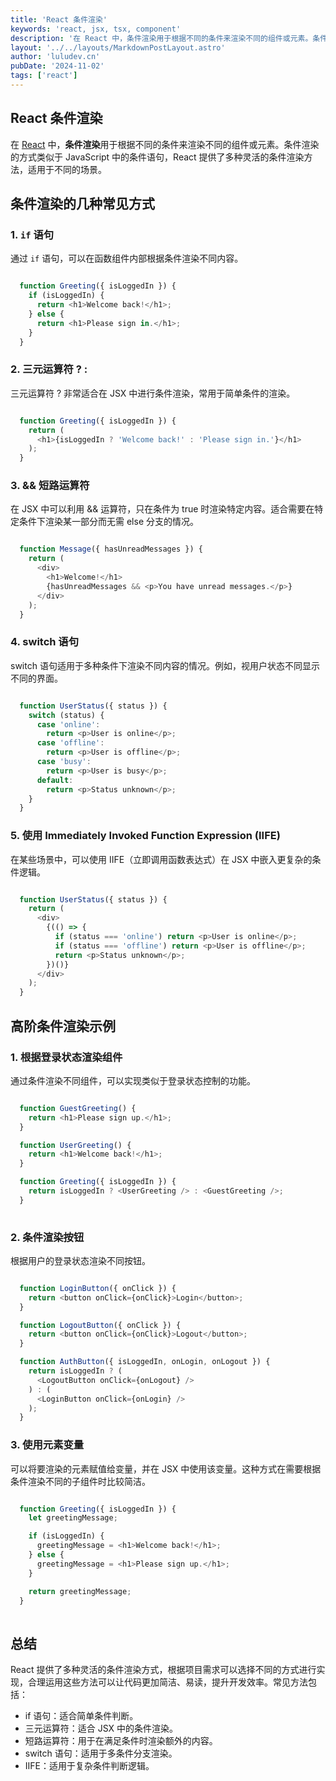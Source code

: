 ```yaml
---
title: 'React 条件渲染'
keywords: 'react, jsx, tsx, component'
description: '在 React 中，条件渲染用于根据不同的条件来渲染不同的组件或元素。条件渲染的方式类似于 JavaScript 中的条件语句，React 提供了多种灵活的条件渲染方法，适用于不同的场景。'
layout: '../../layouts/MarkdownPostLayout.astro'
author: 'luludev.cn'
pubDate: '2024-11-02'
tags: ['react']
---
```


## React 条件渲染

在 [React](https://react.dev/) 中，**条件渲染**用于根据不同的条件来渲染不同的组件或元素。条件渲染的方式类似于 JavaScript 中的条件语句，React 提供了多种灵活的条件渲染方法，适用于不同的场景。

## 条件渲染的几种常见方式

### 1. `if` 语句

通过 `if` 语句，可以在函数组件内部根据条件渲染不同内容。

```javascript

  function Greeting({ isLoggedIn }) {
    if (isLoggedIn) {
      return <h1>Welcome back!</h1>;
    } else {
      return <h1>Please sign in.</h1>;
    }
  }

```

### 2. 三元运算符 ? :
三元运算符 ? 非常适合在 JSX 中进行条件渲染，常用于简单条件的渲染。

```javascript

  function Greeting({ isLoggedIn }) {
    return (
      <h1>{isLoggedIn ? 'Welcome back!' : 'Please sign in.'}</h1>
    );
  }

```
### 3. && 短路运算符
在 JSX 中可以利用 && 运算符，只在条件为 true 时渲染特定内容。适合需要在特定条件下渲染某一部分而无需 else 分支的情况。

```javascript

  function Message({ hasUnreadMessages }) {
    return (
      <div>
        <h1>Welcome!</h1>
        {hasUnreadMessages && <p>You have unread messages.</p>}
      </div>
    );
  }

```
### 4. switch 语句

switch 语句适用于多种条件下渲染不同内容的情况。例如，视用户状态不同显示不同的界面。

```javascript

  function UserStatus({ status }) {
    switch (status) {
      case 'online':
        return <p>User is online</p>;
      case 'offline':
        return <p>User is offline</p>;
      case 'busy':
        return <p>User is busy</p>;
      default:
        return <p>Status unknown</p>;
    }
  }

```
### 5. 使用 Immediately Invoked Function Expression (IIFE)

在某些场景中，可以使用 IIFE（立即调用函数表达式）在 JSX 中嵌入更复杂的条件逻辑。

```javascript

  function UserStatus({ status }) {
    return (
      <div>
        {(() => {
          if (status === 'online') return <p>User is online</p>;
          if (status === 'offline') return <p>User is offline</p>;
          return <p>Status unknown</p>;
        })()}
      </div>
    );
  }

```
## 高阶条件渲染示例

### 1. 根据登录状态渲染组件

通过条件渲染不同组件，可以实现类似于登录状态控制的功能。

```javascript

  function GuestGreeting() {
    return <h1>Please sign up.</h1>;
  }

  function UserGreeting() {
    return <h1>Welcome back!</h1>;
  }

  function Greeting({ isLoggedIn }) {
    return isLoggedIn ? <UserGreeting /> : <GuestGreeting />;
  }
  
```
### 2. 条件渲染按钮

根据用户的登录状态渲染不同按钮。

```javascript

  function LoginButton({ onClick }) {
    return <button onClick={onClick}>Login</button>;
  }

  function LogoutButton({ onClick }) {
    return <button onClick={onClick}>Logout</button>;
  }

  function AuthButton({ isLoggedIn, onLogin, onLogout }) {
    return isLoggedIn ? (
      <LogoutButton onClick={onLogout} />
    ) : (
      <LoginButton onClick={onLogin} />
    );
  }

```
### 3. 使用元素变量

可以将要渲染的元素赋值给变量，并在 JSX 中使用该变量。这种方式在需要根据条件渲染不同的子组件时比较简洁。

```javascript

  function Greeting({ isLoggedIn }) {
    let greetingMessage;

    if (isLoggedIn) {
      greetingMessage = <h1>Welcome back!</h1>;
    } else {
      greetingMessage = <h1>Please sign up.</h1>;
    }

    return greetingMessage;
  }
  
```
## 总结

React 提供了多种灵活的条件渲染方式，根据项目需求可以选择不同的方式进行实现，合理运用这些方法可以让代码更加简洁、易读，提升开发效率。常见方法包括：

- if 语句：适合简单条件判断。
- 三元运算符：适合 JSX 中的条件渲染。
- 短路运算符：用于在满足条件时渲染额外的内容。
- switch 语句：适用于多条件分支渲染。
- IIFE：适用于复杂条件判断逻辑。